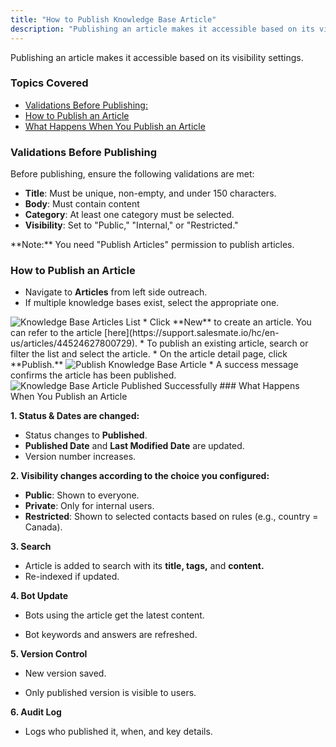 ```yaml
---
title: "How to Publish Knowledge Base Article"
description: "Publishing an article makes it accessible based on its visibility settings...."
---
```


Publishing an article makes it accessible based on its visibility settings.

### Topics Covered

*   [Validations Before Publishing:](https://support.salesmate.io/hc/en-us/articles/44524680572697-How-to-Publish-Knowledge-Base-Article#h_01JW673YWDGZMAV47FF76KPGQJ)
*   [How to Publish an Article](https://support.salesmate.io/hc/en-us/articles/44524680572697-How-to-Publish-Knowledge-Base-Article#h_01JPRSB0H9YJN5M5BM0YW1B7Q8)
*   [What Happens When You Publish an Article](https://support.salesmate.io/hc/en-us/articles/44524680572697-How-to-Publish-Knowledge-Base-Article#h_01JW672QQ2AHF3467PR2RKBT3X)

### Validations Before Publishing

Before publishing, ensure the following validations are met:

*   **Title**: Must be unique, non-empty, and under 150 characters.
*   **Body**: Must contain content
*   **Category**: At least one category must be selected.
*   **Visibility**: Set to "Public," "Internal," or "Restricted."

<Note>
**Note:** You need "Publish Articles" permission to publish articles.
</Note>

### How to Publish an Article

*   Navigate to **Articles** from left side outreach. 
*   If multiple knowledge bases exist, select the appropriate one.

<img rc="https://support.salesmate.io/hc/article_attachments/47670055631385" alt="Knowledge Base Articles List" />
*   Click **New** to create an article. You can refer to the article [here](https://support.salesmate.io/hc/en-us/articles/44524627800729).
*   To publish an existing article, search or filter the list and select the article.
*   On the article detail page, click **Publish.**

<img src="https://support.salesmate.io/hc/article_attachments/47670063140121" alt="Publish Knowledge Base Article" />
*   A success message confirms the article has been published.

<img src="https://support.salesmate.io/hc/article_attachments/47670055634969" alt="Knowledge Base Article Published Successfully" />
### What Happens When You Publish an Article

**1\. Status & Dates are changed:** 

*   Status changes to **Published**.
*   **Published Date** and **Last Modified Date** are updated.
*   Version number increases.
    

**2\. Visibility changes according to the choice you configured:**

*   **Public**: Shown to everyone.
*   **Private**: Only for internal users.
*   **Restricted**: Shown to selected contacts based on rules (e.g., country = Canada).

**3\. Search**

*   Article is added to search with its **title, tags,** and **content.**
*   Re-indexed if updated.

**4\. Bot Update**

*   Bots using the article get the latest content.
    
*   Bot keywords and answers are refreshed.
    

**5\. Version Control**

*   New version saved.
    
*   Only published version is visible to users.
    

**6\. Audit Log**

*   Logs who published it, when, and key details.
